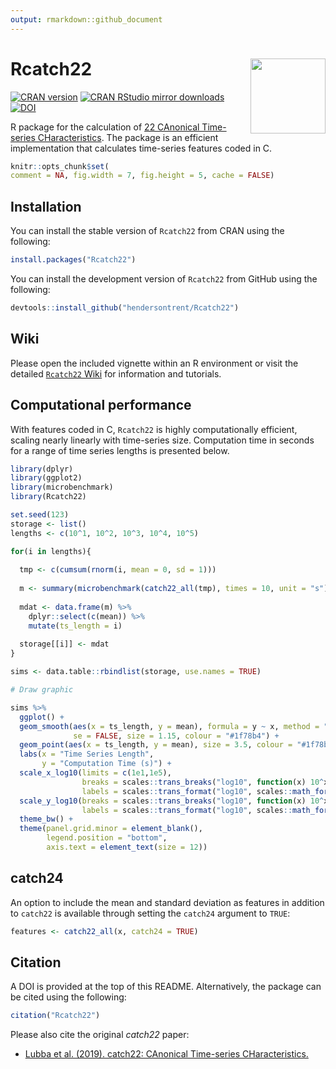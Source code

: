 ```yaml
---
output: rmarkdown::github_document
---
```


# Rcatch22 <img src="man/figures/logo.png" align="right" width="120" />

[![CRAN version](http://www.r-pkg.org/badges/version/Rcatch22)](http://www.r-pkg.org/pkg/Rcatch22)
[![CRAN RStudio mirror downloads](http://cranlogs.r-pkg.org/badges/Rcatch22)](http://www.r-pkg.org/pkg/Rcatch22)
[![DOI](https://zenodo.org/badge/353530083.svg)](https://zenodo.org/badge/latestdoi/353530083)

R package for the calculation of [22 CAnonical Time-series CHaracteristics](https://github.com/chlubba/catch22). The package is an efficient implementation that calculates time-series features coded in C.

```r
knitr::opts_chunk$set(
comment = NA, fig.width = 7, fig.height = 5, cache = FALSE)
```

## Installation

You can install the stable version of `Rcatch22` from CRAN using the following:

```r
install.packages("Rcatch22")
```

You can install the development version of `Rcatch22` from GitHub using the following:

```r
devtools::install_github("hendersontrent/Rcatch22")
```

## Wiki

Please open the included vignette within an R environment or visit the detailed [`Rcatch22` Wiki](https://github.com/hendersontrent/Rcatch22/wiki/) for information and tutorials.

## Computational performance

With features coded in C, `Rcatch22` is highly computationally efficient, scaling nearly linearly with time-series size. Computation time in seconds for a range of time series lengths is presented below.

```r
library(dplyr)
library(ggplot2)
library(microbenchmark)
library(Rcatch22)

set.seed(123)
storage <- list()
lengths <- c(10^1, 10^2, 10^3, 10^4, 10^5)

for(i in lengths){
  
  tmp <- c(cumsum(rnorm(i, mean = 0, sd = 1)))
  
  m <- summary(microbenchmark(catch22_all(tmp), times = 10, unit = "s"))
  
  mdat <- data.frame(m) %>%
    dplyr::select(c(mean)) %>%
    mutate(ts_length = i)
  
  storage[[i]] <- mdat
}

sims <- data.table::rbindlist(storage, use.names = TRUE)
```

```r
# Draw graphic

sims %>%
  ggplot() +
  geom_smooth(aes(x = ts_length, y = mean), formula = y ~ x, method = "lm", 
              se = FALSE, size = 1.15, colour = "#1f78b4") +
  geom_point(aes(x = ts_length, y = mean), size = 3.5, colour = "#1f78b4") +
  labs(x = "Time Series Length",
       y = "Computation Time (s)") +
  scale_x_log10(limits = c(1e1,1e5),
                breaks = scales::trans_breaks("log10", function(x) 10^x),
                labels = scales::trans_format("log10", scales::math_format(10^.x))) +
  scale_y_log10(breaks = scales::trans_breaks("log10", function(x) 10^x),
                labels = scales::trans_format("log10", scales::math_format(10^.x))) +
  theme_bw() +
  theme(panel.grid.minor = element_blank(),
        legend.position = "bottom",
        axis.text = element_text(size = 12))
```

## catch24

An option to include the mean and standard deviation as features in addition to `catch22` is available through setting the `catch24` argument to `TRUE`:

```r
features <- catch22_all(x, catch24 = TRUE)
```

## Citation

A DOI is provided at the top of this README. Alternatively, the package can be cited using the following:

```r
citation("Rcatch22")
```

Please also cite the original *catch22* paper:

* [Lubba et al. (2019). catch22: CAnonical Time-series CHaracteristics.](https://link.springer.com/article/10.1007/s10618-019-00647-x/)
